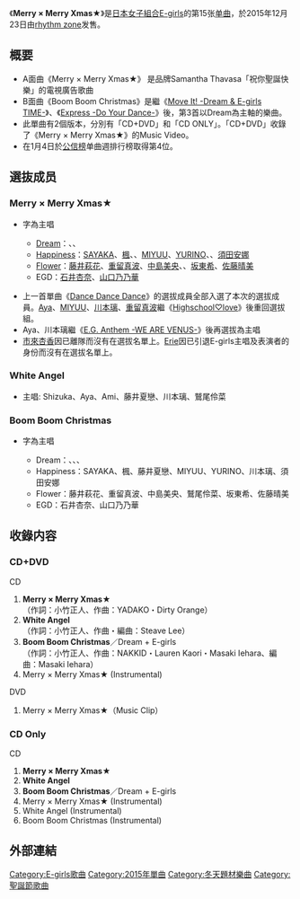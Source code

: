 {{unreferenced|time=2015-11-24T09:24:08+00:00}}
{{Infobox Single
| Name           = Merry × Merry Xmas★
| Cover          = 
| Artist         = [[E-girls|E-girls]]
| Album          = [[E.G._SMILE_-E-girls_BEST-|E.G. SMILE -E-girls BEST-]]
| A-side         = Merry × Merry Xmas★
| B-side         = White Angel<br/>Boom Boom Christmas
| Released       = 2015年12月23日
| Format         = [[單曲|單曲]]
| Recorded       = 2015年<br/>{{JPN}}
| Genre          = [[J-POP|J-POP]]
| Lenght         =
| Label          = [[rhythm_zone|rhythm zone]]
| Writer         = 
| Producer       = 
| Certification  = 
| Chart position = * 週間最高排名第4位<small>（[[Oricon公信榜|Oricon]]）</small>
* 2015年12月度月排名第14名
| Last single    = [[Dance_Dance_Dance_(E-girls單曲)|Dance Dance Dance]]<br/>（2015年）
| This single    = '''Merry × Merry Xmas★'''<br/>（2015年）
| Next single    = [[E.G._summer_RIDER|E.G. summer RIDER]]<br/>（2016年）
| Misc           =
}}

《'''Merry × Merry Xmas★'''》是[[日本|日本]][[女子組合|女子組合]][[E-girls|E-girls]]的第15张[[单曲|单曲]]，於2015年12月23日由[[rhythm_zone|rhythm zone]]发售。

== 概要 ==
* A面曲《Merry × Merry Xmas★》 是品牌Samantha Thavasa「祝你聖誕快樂」的電視廣告歌曲
* B面曲《Boom Boom Christmas》是繼《[[Mr._Snowman|Move It! -Dream & E-girls TIME-]]》、《[[Dance_Dance_Dance_(E-girls單曲)|Express -Do Your Dance-]]》後，第3首以Dream為主軸的樂曲。
* 此單曲有2個版本，分別有「CD+DVD」和「CD ONLY」。「CD+DVD」收錄了《Merry × Merry Xmas★》的Music Video。
* 在1月4日於[[公信榜|公信榜]]单曲週排行榜取得第4位。

== 選抜成员 ==
===Merry × Merry Xmas★===
* {{Highlight|螢光|yellow}}字為主唱
** [[Dream_(日本音樂團體)|Dream]]：{{highlight|[[西田靜香|Shizuka]]|yellow}}、{{highlight|[[高本彩|Aya]]|yellow}}、{{highlight|[[中島麻未|Ami]]|yellow}}
** [[Happiness_(組合)|Happiness]]：[[SAYAKA|SAYAKA]]、[[土橋楓|楓]]、{{highlight|[[藤井夏戀|藤井夏戀]]|yellow}}、[[有磯實結|MIYUU]]、[[鈴木結莉乃|YURINO]]、{{highlight|[[川本璃|川本璃]]|yellow}}、[[須田安娜|須田安娜]]
** [[Flower|Flower]]：[[藤井萩花|藤井萩花]]、[[重留真波|重留真波]]、[[中島美央|中島美央]]、{{highlight|[[鷲尾伶菜|鷲尾伶菜]]|yellow}}、[[坂東希|坂東希]]、[[佐藤晴美|佐藤晴美]]
** EGD：[[石井杏奈|石井杏奈]]、[[山口乃乃華|山口乃乃華]]

* 上一首單曲《[[Dance_Dance_Dance_(E-girls單曲)|Dance Dance Dance]]》的選拔成員全部入選了本次的選拔成員。[[高本彩|Aya]]、[[有磯實結|MIYUU]]、[[川本璃|川本璃]]、[[重留真波|重留真波]]繼《[[Highschool♡love|Highschool♡love]]》後重回選拔組。
* Aya、川本璃繼《[[E.G._Anthem_-WE_ARE_VENUS-|E.G. Anthem -WE ARE VENUS-]]》後再選拔為主唱
* [[市來杏香|市來杏香]]因已離隊而沒有在選拔名單上。[[阿部繪里惠|Erie]]因已引退E-girls主唱及表演者的身份而沒有在選拔名單上。

===White Angel===
* 主唱: Shizuka、Aya、Ami、藤井夏戀、川本璃、鷲尾伶菜

===Boom Boom Christmas===
* {{Highlight|螢光|yellow}}字為主唱
** Dream：{{highlight|Shizuka|yellow}}、{{highlight|Aya|yellow}}、{{highlight|Ami|yellow}}、{{highlight|Erie|yellow}}
** Happiness：SAYAKA、楓、藤井夏戀、MIYUU、YURINO、川本璃、須田安娜
** Flower：藤井萩花、重留真波、中島美央、鷲尾伶菜、坂東希、佐藤晴美
** EGD：石井杏奈、山口乃乃華

== 收錄内容 ==
===CD+DVD===
; CD
# '''Merry × Merry Xmas★'''<br/>（作詞：小竹正人、作曲：YADAKO・Dirty Orange）
# '''White Angel'''<br/>（作詞：小竹正人、作曲・編曲：Steave Lee）
# '''Boom Boom Christmas'''／Dream + E-girls<br/>（作詞：小竹正人、作曲：NAKKID・Lauren Kaori・Masaki Iehara、編曲：Masaki Iehara）
# Merry × Merry Xmas★ (Instrumental)

;DVD
# Merry × Merry Xmas★（Music Clip）

===CD Only===
; CD
# '''Merry × Merry Xmas★'''<br/>
# '''White Angel'''<br/>
# '''Boom Boom Christmas'''／Dream + E-girls<br/>
# Merry × Merry Xmas★ (Instrumental)
# White Angel (Instrumental)
# Boom Boom Christmas (Instrumental)

== 外部連結 ==




{{E-girls}}

{{DEFAULTSORT:Merry × Merry Xmas★}}
[[Category:E-girls歌曲|Category:E-girls歌曲]]
[[Category:2015年單曲|Category:2015年單曲]]
[[Category:冬天題材樂曲|Category:冬天題材樂曲]]
[[Category:聖誕節歌曲|Category:聖誕節歌曲]]


</noinclude>